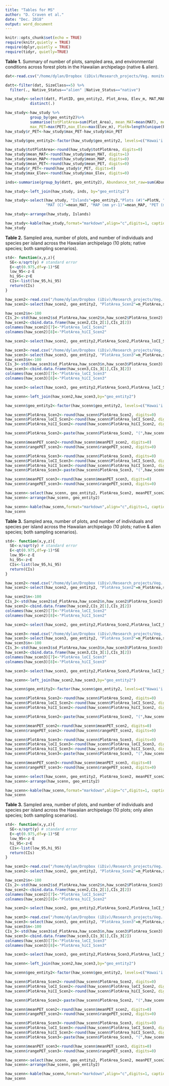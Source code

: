 ```yaml
---
title: "Tables for MS"
author: "D. Craven et al."
date: "Dec. 2018"
output: word_document
---
```

  
```r
knitr::opts_chunk$set(echo = TRUE)
require(knitr,quietly = TRUE)
require(dplyr,quietly = TRUE)
require(tidyr, quietly=TRUE)
```

**Table 1.**  Summary of number of plots, sampled area, and environmental conditions across forest plots in the Hawaiian archipelago
 (native & alien).   
```r
dat<-read.csv("/home/dylan/Dropbox (iDiv)/Research_projects/Veg. monitoring databases/databases and field protocols/database/IslandForests/Hawaii_only/Diversity_Age/Hawaii_diversity/Cleaned_Data/HawIslandsAbundance_2SizeClasses_100plus.csv",header=T)

datt<-filter(dat, SizeClass==5) %>%
  filter(., Native_Status=="alien" |Native_Status=="native")

haw_study<-select(datt, PlotID, geo_entity2, Plot_Area, Elev_m, MAT,MAP, PET ) %>%
           distinct(.)

haw_study<-haw_study %>%
           group_by(geo_entity2)%>%
           summarise(totPlotArea=sum(Plot_Area), mean_MAT=mean(MAT), mean_MAP=mean(MAP), mean_PET=mean(PET),min_PET=min(PET), 
           max_PET=max(PET),max_Elev=max(Elev_m), PlotN=length(unique(PlotID)))
haw_study$r_PET<-haw_study$max_PET-haw_study$min_PET

haw_study$geo_entity2<-factor(haw_study$geo_entity2, levels=c("Hawai'i Island","Maui Nui", "O'ahu Island", "Kaua'i Island"))

haw_study$totPlotArea<-round(haw_study$totPlotArea, digits=0)
haw_study$mean_MAT<-round(haw_study$mean_MAT, digits=1)
haw_study$mean_MAP<-round(haw_study$mean_MAP, digits=0)
haw_study$mean_PET<-round(haw_study$mean_PET, digits=0)
haw_study$r_PET<-round(haw_study$r_PET, digits=0)
haw_study$max_Elev<-round(haw_study$max_Elev, digits=0)

inds<-summarise(group_by(datt, geo_entity2), Abundance_tot_raw=sum(Abundance))

haw_study<-left_join(haw_study, inds, by="geo_entity2")

haw_study<-select(haw_study, "Islands"=geo_entity2,"Plots (#)"=PlotN, "Sampled area (m2)"=totPlotArea, "Individuals (#)"= Abundance_tot_raw, 
                  "MAT (C)"=mean_MAT, "MAP (mm yr-1)"=mean_MAP, "PET (mm yr-1)"=mean_PET, "PET range"=r_PET,"Max. elevation (m)"=max_Elev)

haw_study<-arrange(haw_study, Islands)

haw_study<-kable(haw_study,format="markdown",align="c",digits=1, caption="Table 1.  Summary of number of plots, sampled area, and environmental conditions across forest plots in the Hawaiian archipelago.")
haw_study

```


**Table 2.** Sampled area, number of plots, and number of individuals and species per island across the Hawaiian archipelago (10 plots; native species; both sampling scenarios).      
```r

std<- function(x,y,z){
  SE<-x/sqrt(y) # standard error
  E<-qt(0.975,df=y-1)*SE
  low_95<-z-E
  hi_95<-z+E
  CIs<-list(low_95,hi_95)
  return(CIs)
}

haw_scen2<-read.csv("/home/dylan/Dropbox (iDiv)/Research_projects/Veg. monitoring databases/databases and field protocols/database/IslandForests/Hawaii_only/Diversity_Age/Hawaii_diversity/Cleaned_Data/Scen2_Natives_10plots_Envconditions_summarized.csv",header=T)
haw_scen2<-select(haw_scen2, geo_entity2, "PlotArea_Scen2"=m_PlotArea,sd_PlotArea,"meanPET_scen2"=mean_PET, "rangePET_scen2"=r_PET)

haw_scen2$n<-100
CIs_2<-std(haw_scen2$sd_PlotArea,haw_scen2$n,haw_scen2$PlotArea_Scen2)
haw_scen2<-cbind.data.frame(haw_scen2,CIs_2[1],CIs_2[2])
colnames(haw_scen2)[7]<-"PlotArea_loCI_Scen2"
colnames(haw_scen2)[8]<-"PlotArea_hiCI_Scen2"

haw_scen2<-select(haw_scen2, geo_entity2,PlotArea_Scen2,PlotArea_loCI_Scen2,PlotArea_hiCI_Scen2, meanPET_scen2,rangePET_scen2)

haw_scen3<-read.csv("/home/dylan/Dropbox (iDiv)/Research_projects/Veg. monitoring databases/databases and field protocols/database/IslandForests/Hawaii_only/Diversity_Age/Hawaii_diversity/Cleaned_Data/Scen3_Native_10plots_EnvConditions_summarized.csv",sep=",",header=T)
haw_scen3<-select(haw_scen3, geo_entity2, "PlotArea_Scen3"=m_PlotArea,sd_PlotArea,"meanPET_scen3"=mean_PET, "rangePET_scen3"=r_PET)
haw_scen3$n<-100
CIs_3<-std(haw_scen3$sd_PlotArea,haw_scen3$n,haw_scen3$PlotArea_Scen3)
haw_scen3<-cbind.data.frame(haw_scen3,CIs_3[1],CIs_3[2])
colnames(haw_scen3)[7]<-"PlotArea_loCI_Scen3"
colnames(haw_scen3)[8]<-"PlotArea_hiCI_Scen3"

haw_scen3<-select(haw_scen3, geo_entity2,PlotArea_Scen3,PlotArea_loCI_Scen3,PlotArea_hiCI_Scen3, meanPET_scen3,rangePET_scen3)

haw_scenn<-left_join(haw_scen2,haw_scen3,by="geo_entity2")

haw_scenn$geo_entity2<-factor(haw_scenn$geo_entity2, levels=c("Hawai'i Island","Maui Nui", "O'ahu Island", "Kaua'i Island"))

haw_scenn$PlotArea_Scen2<-round(haw_scenn$PlotArea_Scen2, digits=0)
haw_scenn$PlotArea_loCI_Scen2<-round(haw_scenn$PlotArea_loCI_Scen2, digits=0)
haw_scenn$PlotArea_hiCI_Scen2<-round(haw_scenn$PlotArea_hiCI_Scen2, digits=0)

haw_scenn$PlotArea_Scen2<-paste(haw_scenn$PlotArea_Scen2, "(",haw_scenn$PlotArea_loCI_Scen2,",",haw_scenn$PlotArea_hiCI_Scen2,")")

haw_scenn$meanPET_scen2<-round(haw_scenn$meanPET_scen2, digits=0)
haw_scenn$rangePET_scen2<-round(haw_scenn$rangePET_scen2, digits=0)

haw_scenn$PlotArea_Scen3<-round(haw_scenn$PlotArea_Scen3, digits=0)
haw_scenn$PlotArea_loCI_Scen3<-round(haw_scenn$PlotArea_loCI_Scen3, digits=0)
haw_scenn$PlotArea_hiCI_Scen3<-round(haw_scenn$PlotArea_hiCI_Scen3, digits=0)
haw_scenn$PlotArea_Scen3<-paste(haw_scenn$PlotArea_Scen3, "(",haw_scenn$PlotArea_loCI_Scen3,",",haw_scenn$PlotArea_hiCI_Scen3,")")

haw_scenn$meanPET_scen3<-round(haw_scenn$meanPET_scen3, digits=0)
haw_scenn$rangePET_scen3<-round(haw_scenn$rangePET_scen3, digits=0)

haw_scenn<-select(haw_scenn, geo_entity2, PlotArea_Scen2, meanPET_scen2, rangePET_scen2,PlotArea_Scen3, meanPET_scen3,rangePET_scen3)
haw_scenn<-arrange(haw_scenn, geo_entity2)

haw_scenn<-kable(haw_scenn,format="markdown",align="c",digits=1, caption="Table 2. Summary of sampled area and the range and mean of PET for each sampling scenario across forest plots in the Hawaiian archipelago (just native species).")
haw_scenn


```

**Table 3.** Sampled area, number of plots, and number of individuals and species per island across the Hawaiian archipelago (10 plots; native & alien species; both sampling scenarios).      
```r

std<- function(x,y,z){
  SE<-x/sqrt(y) # standard error
  E<-qt(0.975,df=y-1)*SE
  low_95<-z-E
  hi_95<-z+E
  CIs<-list(low_95,hi_95)
  return(CIs)
}

haw_scen2<-read.csv("/home/dylan/Dropbox (iDiv)/Research_projects/Veg. monitoring databases/databases and field protocols/database/IslandForests/Hawaii_only/Diversity_Age/Hawaii_diversity/Cleaned_Data/Scen2_Total_10plots_Envconditions_summarized.csv",header=T)
haw_scen2<-select(haw_scen2, geo_entity2, "PlotArea_Scen2"=m_PlotArea,sd_PlotArea,"meanPET_scen2"=mean_PET, "rangePET_scen2"=r_PET)

haw_scen2$n<-100
CIs_2<-std(haw_scen2$sd_PlotArea,haw_scen2$n,haw_scen2$PlotArea_Scen2)
haw_scen2<-cbind.data.frame(haw_scen2,CIs_2[1],CIs_2[2])
colnames(haw_scen2)[7]<-"PlotArea_loCI_Scen2"
colnames(haw_scen2)[8]<-"PlotArea_hiCI_Scen2"

haw_scen2<-select(haw_scen2, geo_entity2,PlotArea_Scen2,PlotArea_loCI_Scen2,PlotArea_hiCI_Scen2, meanPET_scen2,rangePET_scen2)

haw_scen3<-read.csv("/home/dylan/Dropbox (iDiv)/Research_projects/Veg. monitoring databases/databases and field protocols/database/IslandForests/Hawaii_only/Diversity_Age/Hawaii_diversity/Cleaned_Data/Scen3_Total_10plots_EnvConditions_summarized.csv",sep=",",header=T)
haw_scen3<-select(haw_scen3, geo_entity2, "PlotArea_Scen3"=m_PlotArea,sd_PlotArea,"meanPET_scen3"=mean_PET, "rangePET_scen3"=r_PET)
haw_scen3$n<-100
CIs_3<-std(haw_scen3$sd_PlotArea,haw_scen3$n,haw_scen3$PlotArea_Scen3)
haw_scen3<-cbind.data.frame(haw_scen3,CIs_3[1],CIs_3[2])
colnames(haw_scen3)[7]<-"PlotArea_loCI_Scen3"
colnames(haw_scen3)[8]<-"PlotArea_hiCI_Scen3"

haw_scen3<-select(haw_scen3, geo_entity2,PlotArea_Scen3,PlotArea_loCI_Scen3,PlotArea_hiCI_Scen3, meanPET_scen3,rangePET_scen3)

haw_scenn<-left_join(haw_scen2,haw_scen3,by="geo_entity2")

haw_scenn$geo_entity2<-factor(haw_scenn$geo_entity2, levels=c("Hawai'i Island","Maui Nui", "O'ahu Island", "Kaua'i Island"))

haw_scenn$PlotArea_Scen2<-round(haw_scenn$PlotArea_Scen2, digits=0)
haw_scenn$PlotArea_loCI_Scen2<-round(haw_scenn$PlotArea_loCI_Scen2, digits=0)
haw_scenn$PlotArea_hiCI_Scen2<-round(haw_scenn$PlotArea_hiCI_Scen2, digits=0)

haw_scenn$PlotArea_Scen2<-paste(haw_scenn$PlotArea_Scen2, "(",haw_scenn$PlotArea_loCI_Scen2,",",haw_scenn$PlotArea_hiCI_Scen2,")")

haw_scenn$meanPET_scen2<-round(haw_scenn$meanPET_scen2, digits=0)
haw_scenn$rangePET_scen2<-round(haw_scenn$rangePET_scen2, digits=0)

haw_scenn$PlotArea_Scen3<-round(haw_scenn$PlotArea_Scen3, digits=0)
haw_scenn$PlotArea_loCI_Scen3<-round(haw_scenn$PlotArea_loCI_Scen3, digits=0)
haw_scenn$PlotArea_hiCI_Scen3<-round(haw_scenn$PlotArea_hiCI_Scen3, digits=0)
haw_scenn$PlotArea_Scen3<-paste(haw_scenn$PlotArea_Scen3, "(",haw_scenn$PlotArea_loCI_Scen3,",",haw_scenn$PlotArea_hiCI_Scen3,")")

haw_scenn$meanPET_scen3<-round(haw_scenn$meanPET_scen3, digits=0)
haw_scenn$rangePET_scen3<-round(haw_scenn$rangePET_scen3, digits=0)

haw_scenn<-select(haw_scenn, geo_entity2, PlotArea_Scen2, meanPET_scen2, rangePET_scen2,PlotArea_Scen3, meanPET_scen3,rangePET_scen3)
haw_scenn<-arrange(haw_scenn, geo_entity2)

haw_scenn<-kable(haw_scenn,format="markdown",align="c",digits=1, caption="Table 3. Summary of sampled area and the range and mean of PET for each sampling scenario across forest plots in the Hawaiian archipelago (native & alien species).")
haw_scenn
```

**Table 3.** Sampled area, number of plots, and number of individuals and species per island across the Hawaiian archipelago (10 plots; only alien species; both sampling scenarios).      
```r

std<- function(x,y,z){
  SE<-x/sqrt(y) # standard error
  E<-qt(0.975,df=y-1)*SE
  low_95<-z-E
  hi_95<-z+E
  CIs<-list(low_95,hi_95)
  return(CIs)
}

haw_scen2<-read.csv("/home/dylan/Dropbox (iDiv)/Research_projects/Veg. monitoring databases/databases and field protocols/database/IslandForests/Hawaii_only/Diversity_Age/Hawaii_diversity/Cleaned_Data/Scen2_Aliens_10plots_Envconditions_summarized.csv",header=T)
haw_scen2<-select(haw_scen2, geo_entity2, "PlotArea_Scen2"=m_PlotArea,sd_PlotArea,"meanPET_scen2"=mean_PET, "rangePET_scen2"=r_PET)

haw_scen2$n<-100
CIs_2<-std(haw_scen2$sd_PlotArea,haw_scen2$n,haw_scen2$PlotArea_Scen2)
haw_scen2<-cbind.data.frame(haw_scen2,CIs_2[1],CIs_2[2])
colnames(haw_scen2)[7]<-"PlotArea_loCI_Scen2"
colnames(haw_scen2)[8]<-"PlotArea_hiCI_Scen2"

haw_scen2<-select(haw_scen2, geo_entity2,PlotArea_Scen2,PlotArea_loCI_Scen2,PlotArea_hiCI_Scen2, meanPET_scen2,rangePET_scen2)

haw_scen3<-read.csv("/home/dylan/Dropbox (iDiv)/Research_projects/Veg. monitoring databases/databases and field protocols/database/IslandForests/Hawaii_only/Diversity_Age/Hawaii_diversity/Cleaned_Data/Scen3_Aliens_10plots_EnvConditions_summarized.csv",sep=",",header=T)
haw_scen3<-select(haw_scen3, geo_entity2, "PlotArea_Scen3"=m_PlotArea,sd_PlotArea,"meanPET_scen3"=mean_PET, "rangePET_scen3"=r_PET)
haw_scen3$n<-100
CIs_3<-std(haw_scen3$sd_PlotArea,haw_scen3$n,haw_scen3$PlotArea_Scen3)
haw_scen3<-cbind.data.frame(haw_scen3,CIs_3[1],CIs_3[2])
colnames(haw_scen3)[7]<-"PlotArea_loCI_Scen3"
colnames(haw_scen3)[8]<-"PlotArea_hiCI_Scen3"

haw_scen3<-select(haw_scen3, geo_entity2,PlotArea_Scen3,PlotArea_loCI_Scen3,PlotArea_hiCI_Scen3, meanPET_scen3,rangePET_scen3)

haw_scenn<-left_join(haw_scen2,haw_scen3,by="geo_entity2")

haw_scenn$geo_entity2<-factor(haw_scenn$geo_entity2, levels=c("Hawai'i Island","Maui Nui", "O'ahu Island", "Kaua'i Island"))

haw_scenn$PlotArea_Scen2<-round(haw_scenn$PlotArea_Scen2, digits=0)
haw_scenn$PlotArea_loCI_Scen2<-round(haw_scenn$PlotArea_loCI_Scen2, digits=0)
haw_scenn$PlotArea_hiCI_Scen2<-round(haw_scenn$PlotArea_hiCI_Scen2, digits=0)

haw_scenn$PlotArea_Scen2<-paste(haw_scenn$PlotArea_Scen2, "(",haw_scenn$PlotArea_loCI_Scen2,",",haw_scenn$PlotArea_hiCI_Scen2,")")

haw_scenn$meanPET_scen2<-round(haw_scenn$meanPET_scen2, digits=0)
haw_scenn$rangePET_scen2<-round(haw_scenn$rangePET_scen2, digits=0)

haw_scenn$PlotArea_Scen3<-round(haw_scenn$PlotArea_Scen3, digits=0)
haw_scenn$PlotArea_loCI_Scen3<-round(haw_scenn$PlotArea_loCI_Scen3, digits=0)
haw_scenn$PlotArea_hiCI_Scen3<-round(haw_scenn$PlotArea_hiCI_Scen3, digits=0)
haw_scenn$PlotArea_Scen3<-paste(haw_scenn$PlotArea_Scen3, "(",haw_scenn$PlotArea_loCI_Scen3,",",haw_scenn$PlotArea_hiCI_Scen3,")")

haw_scenn$meanPET_scen3<-round(haw_scenn$meanPET_scen3, digits=0)
haw_scenn$rangePET_scen3<-round(haw_scenn$rangePET_scen3, digits=0)

haw_scenn<-select(haw_scenn, geo_entity2, PlotArea_Scen2, meanPET_scen2, rangePET_scen2,PlotArea_Scen3, meanPET_scen3,rangePET_scen3)
haw_scenn<-arrange(haw_scenn, geo_entity2)

haw_scenn<-kable(haw_scenn,format="markdown",align="c",digits=1, caption="Table 3. Summary of sampled area and the range and mean of PET for each sampling scenario across forest plots in the Hawaiian archipelago (native & alien species).")
haw_scenn
```